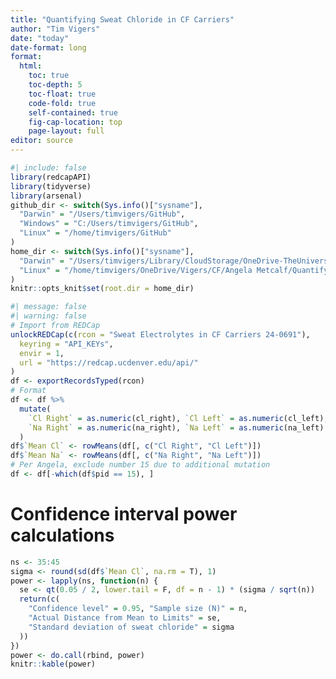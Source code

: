 ```yaml
---
title: "Quantifying Sweat Chloride in CF Carriers"
author: "Tim Vigers"
date: "today"
date-format: long
format:
  html:
    toc: true
    toc-depth: 5
    toc-float: true
    code-fold: true
    self-contained: true
    fig-cap-location: top
    page-layout: full
editor: source
---
```


```r
#| include: false
library(redcapAPI)
library(tidyverse)
library(arsenal)
github_dir <- switch(Sys.info()["sysname"],
  "Darwin" = "/Users/timvigers/GitHub",
  "Windows" = "C:/Users/timvigers/GitHub",
  "Linux" = "/home/timvigers/GitHub"
)
home_dir <- switch(Sys.info()["sysname"],
  "Darwin" = "/Users/timvigers/Library/CloudStorage/OneDrive-TheUniversityofColoradoDenver/Vigers/CF/Angela Metcalf/Quantifying Sweat Chloride in CF Carriers",
  "Linux" = "/home/timvigers/OneDrive/Vigers/CF/Angela Metcalf/Quantifying Sweat Chloride in CF Carriers"
)
knitr::opts_knit$set(root.dir = home_dir)
```

```r
#| message: false
#| warning: false
# Import from REDCap
unlockREDCap(c(rcon = "Sweat Electrolytes in CF Carriers 24-0691"),
  keyring = "API_KEYs",
  envir = 1,
  url = "https://redcap.ucdenver.edu/api/"
)
df <- exportRecordsTyped(rcon)
# Format
df <- df %>%
  mutate(
    `Cl Right` = as.numeric(cl_right), `Cl Left` = as.numeric(cl_left),
    `Na Right` = as.numeric(na_right), `Na Left` = as.numeric(na_left)
  )
df$`Mean Cl` <- rowMeans(df[, c("Cl Right", "Cl Left")])
df$`Mean Na` <- rowMeans(df[, c("Na Right", "Na Left")])
# Per Angela, exclude number 15 due to additional mutation
df <- df[-which(df$pid == 15), ]
```

# Confidence interval power calculations

```r
ns <- 35:45
sigma <- round(sd(df$`Mean Cl`, na.rm = T), 1)
power <- lapply(ns, function(n) {
  se <- qt(0.05 / 2, lower.tail = F, df = n - 1) * (sigma / sqrt(n))
  return(c(
    "Confidence level" = 0.95, "Sample size (N)" = n,
    "Actual Distance from Mean to Limits" = se,
    "Standard deviation of sweat chloride" = sigma
  ))
})
power <- do.call(rbind, power)
knitr::kable(power)
```

